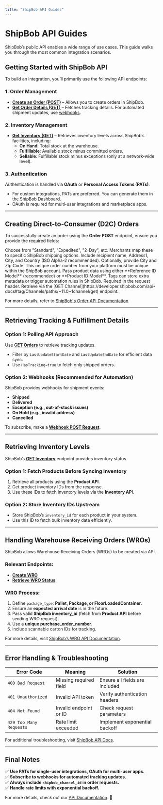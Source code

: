 ```yaml
---
title: "ShipBob API Guides"
---
```


# **ShipBob API Guides**  

ShipBob’s public API enables a wide range of use cases. This guide walks you through the most common integration scenarios.

## **Getting Started with ShipBob API**  

To build an integration, you’ll primarily use the following API endpoints:

### **1. Order Management**
- **[Create an Order (POST)](https://developer.shipbob.com/api-docs/#tag/Orders/paths/~11.0~1order/post)** – Allows you to create orders in ShipBob.
- **[Get Order Details (GET)](https://developer.shipbob.com/api-docs/#tag/Orders/paths/~11.0~1order/get)** – Fetches tracking details. For automated shipment updates, use [webhooks](https://developer.shipbob.com/api-docs/#tag/Webhooks).

### **2. Inventory Management**
- **[Get Inventory (GET)](https://developer.shipbob.com/api-docs/#tag/Inventory/paths/~11.0~1inventory~1%7BinventoryId%7D/get)** – Retrieves inventory levels across ShipBob’s facilities, including:
  - **On Hand**: Total stock at the warehouse.
  - **Fulfillable**: Available stock minus committed orders.
  - **Sellable**: Fulfillable stock minus exceptions (only at a network-wide level).

### **3. Authentication**
Authentication is handled via **OAuth** or **Personal Access Tokens (PATs)**.

- For custom integrations, PATs are preferred. You can generate them in the [ShipBob Dashboard](https://developer.shipbob.com/auth).
- OAuth is required for multi-user integrations and marketplace apps.

---

## **Creating Direct-to-Consumer (D2C) Orders**  

To successfully create an order using the **Order POST** endpoint, ensure you provide the required fields:

<Steps>
  <Step title="Specify Shipping Method">
    Choose from "Standard", "Expedited", "2-Day", etc. Merchants map these to specific ShipBob shipping options.
  </Step>
  <Step title="Provide Recipient Details">
    Include recipient name, Address1, City, and Country (ISO Alpha-2 recommended). Optionally, provide City and Zip Code.
  </Step>
  <Step title="Set a Reference ID">
    This unique order number from your platform must be unique within the ShipBob account.
  </Step>
  <Step title="Include Products">
    Pass product data using either **Reference ID Model** (recommended) or **Product ID Model**.
  </Step>
  <Step title="Set Order Tags (Optional)">
    Tags can store extra metadata or trigger automation rules in ShipBob.
  </Step>
  <Step title="Include shipbob_channel_id">
    Required in the request header. Retrieve via the [GET Channel](https://developer.shipbob.com/api-docs#tag/Channels/paths/~11.0~1channel/get) endpoint.
  </Step>
</Steps>

For more details, refer to [ShipBob's Order API Documentation](https://developer.shipbob.com/api-docs/#tag/Orders/paths/~11.0~1order/post).

---

## **Retrieving Tracking & Fulfillment Details**

### **Option 1: Polling API Approach**
Use **[GET Orders](https://developer.shipbob.com/api-docs#tag/Orders/paths/~11.0~1order/get)** to retrieve tracking updates. 
- Filter by `LastUpdateStartDate` and `LastUpdateEndDate` for efficient data sync.
- Use `HasTracking=true` to fetch only shipped orders.

### **Option 2: Webhooks (Recommended for Automation)**
ShipBob provides webhooks for shipment events:
- **Shipped**
- **Delivered**
- **Exception (e.g., out-of-stock issues)**
- **On Hold (e.g., invalid address)**
- **Cancelled**

To subscribe, make a **[Webhook POST Request](https://developer.shipbob.com/api-docs#tag/Webhooks/paths/~11.0~1webhook/post)**.

---

## **Retrieving Inventory Levels**

ShipBob’s **[GET Inventory](https://developer.shipbob.com/api-docs#tag/Inventory/paths/~11.0~1inventory/get)** endpoint provides inventory status.

### **Option 1: Fetch Products Before Syncing Inventory**
1. Retrieve all products using the **Product API**.
2. Get product inventory IDs from the response.
3. Use these IDs to fetch inventory levels via the **Inventory API**.

### **Option 2: Store Inventory IDs Upstream**
- Store ShipBob’s `inventory_id` for each product in your system.
- Use this ID to fetch bulk inventory data efficiently.

---

## **Handling Warehouse Receiving Orders (WROs)**

ShipBob allows Warehouse Receiving Orders (WROs) to be created via API.

### **Relevant Endpoints:**
- **[Create WRO](https://developer.shipbob.com/api-docs/#tag/Receiving/paths/~12.0~1receiving/post)**
- **[Retrieve WRO Status](https://developer.shipbob.com/api-docs/#tag/Receiving/paths/~12.0~1receiving/get)**

### **WRO Process:**

1. Define `package_type`: **Pallet, Package, or FloorLoadedContainer**.
2. Ensure an **expected arrival date** is in the future.
3. Pass valid **ShipBob inventory_id** (fetch from **Product API** before sending WRO request).
4. Use a **unique purchase_order_number**.
5. Include scannable carton IDs for tracking.

For more details, visit [ShipBob’s WRO API Documentation](https://developer.shipbob.com/api-docs/#tag/Receiving/paths/~12.0~1receiving/post).

---

## **Error Handling & Troubleshooting**

| **Error Code** | **Meaning** | **Solution** |
|--------------|------------|------------|
| `400 Bad Request` | Missing required field | Ensure all fields are included |
| `401 Unauthorized` | Invalid API token | Verify authentication headers |
| `404 Not Found` | Invalid endpoint or ID | Check request parameters |
| `429 Too Many Requests` | Rate limit exceeded | Implement exponential backoff |

For additional troubleshooting, visit [ShipBob API Docs](https://developer.shipbob.com/).

---

## **Final Notes**

✅ **Use PATs for single-user integrations, OAuth for multi-user apps.**  
✅ **Subscribe to webhooks for automated tracking updates.**  
✅ **Always include `shipbob_channel_id` in order requests.**  
✅ **Handle rate limits with exponential backoff.**  

For more details, check out our [API Documentation](https://developer.shipbob.com/). 🚀
